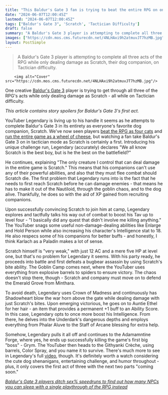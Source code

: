 ```yaml
---
title: "This Baldur's Gate 3 fan is trying to beat the entire RPG on one of its hardest difficulties as Scratch, the adorable dog companion with just one damage-dealing ability"
date: "2024-06-07T12:00:45Z"
lastmod: "2024-06-07T12:00:45Z"
tags: ["Baldur's Gate 3", 'Scratch', 'Tactician Difficulty']
draft: false
summary: "A Baldur's Gate 3 player is attempting to complete all three acts of the RPG while only dealing damage as Scratch, their dog companion, on Tactician difficulty."
images: ["https://cdn.mos.cms.futurecdn.net/4NLHAxi9h2atmuvJT7hzMB.jpg"]
layout: PostSimple
---
```

> A Baldur's Gate 3 player is attempting to complete all three acts of the RPG while only dealing damage as Scratch, their dog companion, on Tactician difficulty.


        <img alt="Cover" src="https://cdn.mos.cms.futurecdn.net/4NLHAxi9h2atmuvJT7hzMB.jpg"/>
        
One creative [<u>Baldur's Gate 3</u>](https://www.gamesradar.com/baldurs-gate-3-guide/) player is trying to get through all three of the RPG's acts while only dealing damage as Scratch - all while on Tactician difficulty.

*This article contains story spoilers for Baldur's Gate 3's first act.*

YouTuber Legendary is living up to his handle it seems as he attempts to complete Baldur's Gate 3 in its entirety as everyone's favorite dog companion, Scratch. We've now seen players [<u>beat the RPG as four cats</u>](https://www.gamesradar.com/baldurs-gate-3-player-spends-41-hours-beating-the-rpg-as-4-cats-murdering-npcs-with-cuteness-and-breaking-half-of-the-cutscenes/) and [<u>run the entire game as a wheel of cheese</u>](https://www.gamesradar.com/games/baldur-s-gate/baldurs-gate-3-player-runs-the-entire-rpg-without-any-levels-or-spells-at-all-as-a-humble-stinky-wheel-of-cheese-with-1-hp/), but watching a fan take Baldur's Gate 3 on in tactician mode as Scratch is certainly a first. Introducing his unique challenge run, Legendary (accurately) declares "We all know Scratch is the best boy, but is he the best on the battlefield?"

He continues, explaining "The only creature I control that can deal damage in the entire game is Scratch." This means that his companions can't use any of their powerful abilities, and also that they must flee combat should Scratch die. The first problem that Legendary runs into is the fact that he needs to first reach Scratch before he can damage enemies - that means he has to make it out of the Nautiloid, through the goblin chaos, and to the dog alive. Thankfully, he does so with the aid of XP gained from recruiting companions.

Upon successfully convincing Scratch to join him at camp, Legendary explores and tactfully talks his way out of combat to boost his Tav up to level four - "I basically did any quest that didn't involve me killing anything." The YouTuber snags some useful non-damage-dealing abilities like Enlarge and Hold Person while also increasing his character's Intelligence stat to 18. He also respecs some of his companions for better buffs - and honestly, I think Karlach as a Paladin makes a lot of sense.

Scratch himself is "very weak," with just 12 AC and a mere five HP at level one, but that's no problem for Legendary it seems. With his party ready, he proceeds into battle and first defeats a bugbear assassin by using Scratch's bite ability. The Goblin Camp comes next, where the YouTuber uses everything from explosive barrels to spiders to ensure victory. The chaos doesn't stop there, though - Scratch and company must move on to defend the Emerald Grove from Minthara.

To avoid death, Legendary uses Crown of Madness and continuously has Shadowheart blow the war horn above the gate while dealing damage with just Scratch's bites. Upon emerging victorious, he goes on to Auntie Ethel for her hair - an item that provides a permanent +1 buff to an Ability Score. In this case, Legendary opts to once more boost his Intelligence. From there, he delves into the Underdark's dangerous depths and employs everything from Phalar Aluve to the Staff of Arcane blessing for extra help.

Somehow, Legendary pulls it all off and continues to the Adamamntine Forge, where yes, he ends up successfully killing the game's first big "boss" - Grym. The YouTuber then heads to the Githyanki Crèche, using barrels, Color Spray, and you name it to survive. There's much more to see in Legendary's full [<u>video</u>](https://www.youtube.com/watch?v=a1zt8iXJ_PE&t=392s&ab_channel=NotLegendaryYT), though. It's definitely worth a watch considering the cute dog shenanigans, entertaining challenge, and humor throughout - plus, it only covers the first act of three with the next two parts "coming soon."

[<u><em>Baldur's Gate 3 players ditch sex% speedruns to find out how many NPCs you can sleep with a single playthrough of the RPG instead</em></u>](https://www.gamesradar.com/games/baldur-s-gate/baldurs-gate-3-players-ditch-sex-speedruns-to-find-out-how-many-npcs-you-can-sleep-with-a-single-playthrough-of-the-rpg-instead/#comment-jump)
        